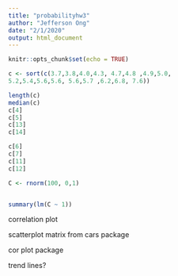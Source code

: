 ```yaml
---
title: "probabilityhw3"
author: "Jefferson Ong"
date: "2/1/2020"
output: html_document
---
```


```r
knitr::opts_chunk$set(echo = TRUE)
```

```r
c <- sort(c(3.7,3.8,4.0,4.3, 4.7,4.8 ,4.9,5.0,
5.2,5.4,5.6,5.6, 5.6,5.7 ,6.2,6.8, 7.6))

length(c)
median(c)
c[4]
c[5]
c[13]
c[14]
```
```r
c[6]
c[7]
c[11]
c[12]
```





```r
C <- rnorm(100, 0,1)


summary(lm(C ~ 1))
```



correlation plot

scatterplot matrix from cars package


cor plot package


trend lines?






